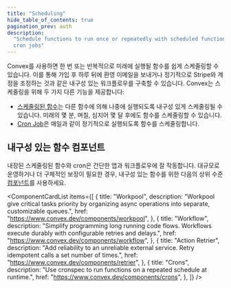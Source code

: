 ```yaml
---
title: "Scheduling"
hide_table_of_contents: true
pagination_prev: auth
description:
  "Schedule functions to run once or repeatedly with scheduled functions and
  cron jobs"
---
```



Convex를 사용하면 한 번 또는 반복적으로 미래에 실행될 함수를 쉽게 스케줄링할 수 있습니다. 이를 통해 가입 후 하루 뒤에 환영 이메일을 보내거나 정기적으로 Stripe와 계정을 조정하는 것과 같은 내구성 있는 워크플로우를 구축할 수 있습니다. Convex는 스케줄링을 위해 두 가지 다른 기능을 제공합니다:

- [스케줄링된 함수](/scheduling/scheduled-functions.mdx)는 다른 함수에 의해 나중에 실행되도록 내구성 있게 스케줄링될 수 있습니다. 미래의 몇 분, 며칠, 심지어 몇 달 후에도 함수를 스케줄링할 수 있습니다.
- [Cron Job](/scheduling/cron-jobs.mdx)은 매일과 같이 정기적으로 실행되도록 함수를 스케줄링합니다.

## 내구성 있는 함수 컴포넌트

내장된 스케줄링된 함수와 cron은 간단한 앱과 워크플로우에 잘 작동합니다. 대규모로 운영하거나 더 구체적인 보장이 필요한 경우, 내구성 있는 함수를 위한 다음의 상위 수준 [컴포넌트](/components.mdx)를 사용하세요.

<ComponentCardList
  items={[
    {
      title: "Workpool",
      description:
        "Workpool give critical tasks priority by organizing async operations into separate, customizable queues.",
      href: "https://www.convex.dev/components/workpool",
    },
    {
      title: "Workflow",
      description:
        "Simplify programming long running code flows. Workflows execute durably with configurable retries and delays.",
      href: "https://www.convex.dev/components/workflow",
    },
    {
      title: "Action Retrier",
      description:
        "Add reliability to an unreliable external service. Retry idempotent calls a set number of times.",
      href: "https://www.convex.dev/components/retrier",
    },
    {
      title: "Crons",
      description:
        "Use cronspec to run functions on a repeated schedule at runtime.",
      href: "https://www.convex.dev/components/crons",
    },
  ]}
/>

<StackPosts query="scheduler" />
